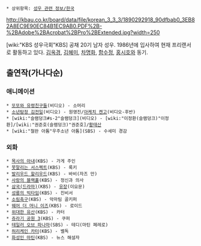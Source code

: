  * 상위항목: [[성우 관련 정보/한국]]

http://kbau.co.kr/board/data/file/korean_3_3_3/1890292918_90dfbab0_3EB82A8EC9E90EC84B1EC9AB0.PDF%2B-%2BAdobe%2BAcrobat%2BPro%2BExtended.jpg?width=250

[wiki:"KBS 성우극회"KBS] 공채 20기 남자 성우. 1986년에 입사하여 현재 프리랜서로 활동하고 있다. [[김옥경]], [[김혜미]], [[차명화]], [[함수정]], [[홍시호]]와 동기.

== 출연작(가나다순) ==
=== 애니메이션 ===
 * [[또또와 유령친구들]](비디오) - 소머리
 * [[소년탐정 김전일]](비디오) - 원영진/[[아케치 켄고]](비디오-후반)
 * [wiki:"슬램덩크#s-2"슬램덩크](비디오) - [wiki:"이정환(슬램덩크)"이정환]/[wiki:"권준호(슬램덩크)"권준호]/[[황태산]]
 * [wiki:"철완 아톰"우주소년 아톰](SBS) - 수세미 경감
=== 외화 ===
 * [[목사의 아내]](KBS) - 가게 주인
 * [[못말리는 서스펙트]](KBS) - 록키
 * [[발리우드 할리우드]](KBS) - 바비(자즈 만)
 * [[사랑의 블랙홀]](KBS) - 정신과 의사
 * [[삼국(드라마)]](KBS) - [[유장]](이요문)
 * [[성룡의 빅타임]](KBS) - 진비서
 * [[소림축구]](KBS) - 악마팀 골키퍼
 * [[웨어 더 머니 이즈]](KBS) - 로이드
 * [[위대한 유산]](KBS) - 카터
 * [[쥬라기 공원 3]](KBS) - 쿠퍼
 * [[테일러 오브 파나마]](SBS) - 테디(마틴 페레로)
 * [[허리케인 카터]](KBS) - 벨독
 * [[화성인 마틴]](KBS) - 뉴스 해설자
